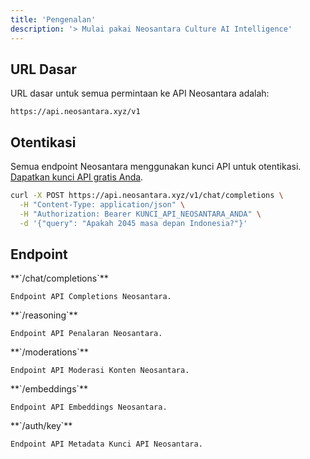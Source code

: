 ```yaml
---
title: 'Pengenalan'
description: '> Mulai pakai Neosantara Culture AI Intelligence'
---
```


## URL Dasar

URL dasar untuk semua permintaan ke API Neosantara adalah:

```plaintext with prefix /v1
https://api.neosantara.xyz/v1
```

## Otentikasi

Semua endpoint Neosantara menggunakan kunci API untuk otentikasi.
[Dapatkan kunci API gratis Anda](https://app.neosantara.xyz/api-keys).

```bash icon="terminal"
curl -X POST https://api.neosantara.xyz/v1/chat/completions \
  -H "Content-Type: application/json" \
  -H "Authorization: Bearer KUNCI_API_NEOSANTARA_ANDA" \
  -d '{"query": "Apakah 2045 masa depan Indonesia?"}'
```

## Endpoint

<CardGroup cols={6}>
  <Card icon="magnifying-glass" horizontal href="/id/api-reference/chat/create-chat-completion">
    **`/chat/completions`**

    Endpoint API Completions Neosantara.
  </Card>
  
  <Card icon="lightbulb" horizontal href="/id/api-reference/reasoning/enhanced-reasoning-completion">
    **`/reasoning`**

    Endpoint API Penalaran Neosantara.
  </Card>

  <Card icon="shield-halved" horizontal href="/id/api-reference/moderations">
    **`/moderations`**

    Endpoint API Moderasi Konten Neosantara.
  </Card>
  
  <Card icon="code" horizontal href="/id/api-reference/embeddings">
    **`/embeddings`**

    Endpoint API Embeddings Neosantara.
  </Card>
  
  <Card icon="key" horizontal href="/id/api-reference/auth/key">
    **`/auth/key`**

    Endpoint API Metadata Kunci API Neosantara.
  </Card>
</CardGroup>